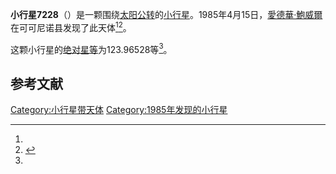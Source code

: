 {{Infobox planet
| bgcolour = #FFFFC0
| name = 7228 MacGillivray
| symbol = 
| image = 
| caption = 
| discovery = yes
| discovery_ref = 
| discoverer = [[愛德華·鮑威爾|愛德華·鮑威爾]]
| discovery_site = [[可可尼诺县|可可尼诺县]] 
| discovered = 1985年4月15日
| designations = yes
| mp_name = 
| named_after = 
| alt_names = 1985 GO/ 1975 JG / 1978 EG6 / 1979 QL
| mp_category = [[主带小行星|主带小行星]]
| orbit_ref = <ref name="a">[http://ssd.jpl.nasa.gov/sbdb.cgi?sstr=7228 7228 MacGillivray] {{Wayback|url=http://ssd.jpl.nasa.gov/sbdb.cgi?sstr=7228 |date=20210816052536 }}，小行星數據庫瀏覽器（JPL Small-Body Database Browser）－[[美国国家航空航天局|美国国家航空航天局]]喷气推进实验室</ref>
| epoch = 2456400.5 (2013年4月18日更新)
| aphelion = {{convert|2.4823712|AU|km|3|abbr=on|lk=out}}
| perihelion = {{convert|2.0115946|AU|km|3|abbr=on}}
| semimajor = {{convert|2.2469829|AU|km|3|abbr=on}}
| eccentricity = 0.1047575
| period = 1230.26333 [[日|日]]<br />3.37[[儒略年|儒略年]]
| avg_speed = 
| inclination = 4.41600
| asc_node = 101.05459
| mean_anomaly = 
| arg_peri = 123.96528
| satellites = 
| physical_characteristics = yes
| dimensions = 
| mass = 
| density = 
| surface_grav = 
| escape_velocity = 
| sidereal_day = 
| axial_tilt = 
| pole_ecliptic_lat = 
| pole_ecliptic_lon = 
| albedo = 
| temperatures= 
| temp_name1 = 
| mean_temp_1 = 
| max_temp_1 = 
| temp_name2 = 
| max_temp_2 = 
| spectral_type = 
| abs_magnitude = 123.96528
}}

'''小行星7228'''（{{lang-en|7228 MacGillivray}}）是一颗围绕[[太阳|太阳]][[公转|公转]]的[[小行星|小行星]]。1985年4月15日，[[愛德華·鮑威爾|愛德華·鮑威爾]]在可可尼诺县发现了此天体<ref name="a" /><ref>{{cite news|title=小行星列表|url=http://cfa-www.harvard.edu/iau/lists/NumberedMPs.txt|accessdate=2013-07-08|newspaper=哈佛大学|archive-date=2008-05-17|archive-url=https://web.archive.org/web/20080517010638/http://cfa-www.harvard.edu/iau/lists/NumberedMPs.txt|dead-url=no}}</ref>。

这颗小行星的[[绝对星等|绝对星等]]为123.96528等<ref name="a" />。

==参考文献==
{{reflist}}
{{Minor Planet Number|[[小行星7227|小行星7227]]|[[小行星7229|小行星7229]]}}

{{小天体}}

[[Category:小行星带天体|Category:小行星带天体]]
[[Category:1985年发现的小行星|Category:1985年发现的小行星]]

{{asteroid-stub}}